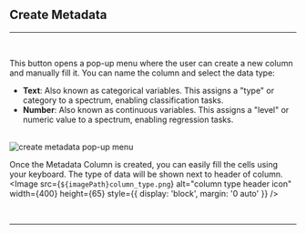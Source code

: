 


## Create Metadata
<hr />
<br />

This button opens a pop-up menu where the user can create a new column and manually fill it. You can name the column and select the data type:

- **Text**: Also known as categorical variables. This assigns a "type" or category to a spectrum, enabling classification tasks.
- **Number**: Also known as continuous variables. This assigns a "level" or numeric value to a spectrum, enabling regression tasks.
<br />
<Image src={`${imagePath}create_metadata_popup.png`} alt="create metadata pop-up menu" width={500} height={65} style={{ display: 'block', margin: '0 auto' }} />


Once the Metadata Column is created, you can easily fill the cells using your keyboard. The type of data will be shown next to header of column.
<br />
<Image src={`${imagePath}column_type.png`} alt="column type header icon" width={400} height={65} style={{ display: 'block', margin: '0 auto' }} />

<br />
<hr />
<br />
<SpectraTableFooterLinks imagePath={imagePath} />